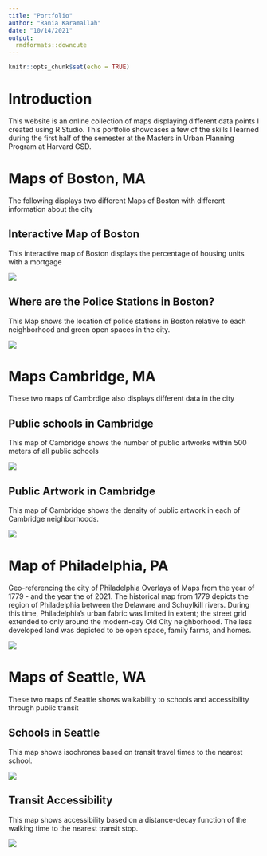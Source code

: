 ```yaml
---
title: "Portfolio"
author: "Rania Karamallah"
date: "10/14/2021"
output: 
  rmdformats::downcute
---
```


```r
knitr::opts_chunk$set(echo = TRUE)
```

# Introduction

This website is an online collection of maps displaying different data points I created using R Studio. This portfolio showcases a few of the skills I learned during the first half of the semester at the Masters in Urban Planning Program at Harvard GSD.

# Maps of Boston, MA 
The following displays two different Maps of Boston with different information about the city

## Interactive Map of Boston
This interactive map of Boston displays the percentage of housing units with a mortgage 

[![](thumbnails/Boston-interactive.png)](https://raniakaramallah.github.io/final_portfolio/fullsize/Boston-interactive.html){target="_blank"}

## Where are the Police Stations in Boston?
This Map shows the location of police stations in Boston relative to each neighborhood and green open spaces in the city.

[![](thumbnails/Boston-police stations.png)](https://raniakaramallah.github.io/final_portfolio/fullsize/Boston-police stations.png){target="_blank"}

# Maps Cambridge, MA
These two maps of Cambrdige also displays different data in the city

## Public schools in Cambridge
This map of Cambridge shows the number of public artworks within 500 meters of all public schools

[![](thumbnails/Cambridge-walkability to art.png)](https://raniakaramallah.github.io/final_portfolio/fullsize/Cambridge-walkability to art.png){target="_blank"}

## Public Artwork in Cambridge
This map of Cambridge shows the density of public artwork in each of Cambridge neighborhoods.

[![](thumbnails/Cambridge-density of art.png)](https://raniakaramallah.github.io/final_portfolio/fullsize/Cambridge-density of art.png){target="_blank"}

# Map of Philadelphia, PA
Geo-referencing the city of Philadelphia 
Overlays of Maps from the year of 1779 - and the year the of 2021. The historical map from 1779 depicts the region of Philadelphia between the Delaware and Schuylkill rivers. During this time, Philadelphia’s urban fabric was limited in extent; the street grid extended to only around the modern-day Old City neighborhood. The less developed land was depicted to be open space, family farms, and homes.  

[![](thumbnails/Philadelphia-georefrencing.png)](https://raniakaramallah.github.io/final_portfolio/fullsize/Philadelphia-georefrencing.pdf){target="_blank"}

# Maps of Seattle, WA
These two maps of Seattle shows walkability to schools and accessibility through public transit

## Schools in Seattle
This map shows isochrones based on transit travel times to the nearest school. 

[![](thumbnails/Seattle-schools.png)](https://raniakaramallah.github.io/final_portfolio/fullsize/Seattle-schools.png){target="_blank"}

## Transit Accessibility
This map shows accessibility based on a distance-decay function of the walking time to the nearest transit stop. 

[![](thumbnails/Seattle- transit.png)](https://raniakaramallah.github.io/final_portfolio/fullsize/Seattle- transit.png){target="_blank"}
